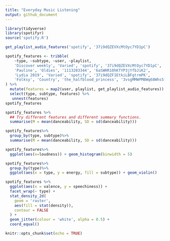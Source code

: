 ```yaml
---
title: "Everyday Music Listening"
output: github_document
---
```

```r
library(tidyverse)
library(spotifyr)
source('spotify.R')
```
```r
get_playlist_audio_features('spotify', '37i9dQZEVXcMtOyc7YD1pC')
```

```r
spotify_features <- tribble(
    ~type, ~subtype, ~user, ~playlist,
    'Discover weekly', 'Varied', 'spotify', '37i9dQZEVXcMtOyc7YD1pC',
    'Pauline', 'Oldies', '1113203344', '6aSWHR10hKTYP3jYfbJiK2',
    'Lydia 2019', 'Varied', 'spotify', '37i9dQZF1EtkiLBFgtrmPK',
    'Folksy', 'Country', 'the_halfblood_princess', '3vsgMMWPMBWq68WhsSf48T'
) %>% 
  mutate(features = map2(user, playlist, get_playlist_audio_features)) %>% 
  select(type, subtype, features) %>% 
   unnest(features)
spotify_features
```

```r
spotify_features %>%
  ## Try different features and different summary functions.
  summarise(M = mean(danceability, SD = sd(danceability)))
```
```r
spotify_features%>%
  group_by(type, subtype)%>%
  summarise(M = mean(danceability, SD = sd(danceability)))
```

```r
spotify_features%>%
  ggplot(aes(x=loudness)) + geom_histogram(binwidth = 5)
```
```r
spotify_features%>%
  group_by(type)%>%
  ggplot(aes(x = type, y = energy, fill = subtype)) + geom_violin()
```
```r
spotify_features %>% 
  ggplot(aes(x = valence, y = speechiness)) + 
  facet_wrap(~ type) +
  stat_density_2d(
    geom = 'raster', 
    aes(fill = stat(density)), 
    contour = FALSE
  ) + 
  geom_jitter(colour = 'white', alpha = 0.5) + 
  coord_equal()
```

```r
knitr::opts_chunk$set(echo = TRUE)
```
